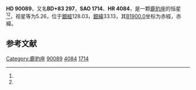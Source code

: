 {{Starbox begin
| name = HD 90089
}}
{{Starbox observe
| epoch = [[J2000.0|J2000.0]]
| constell = [[鹿豹座|鹿豹座]]<ref name=SIMBAD>{{cite web
 | url=http://simbad.u-strasbg.fr/simbad/sim-id?Ident=HR+4084
 | title =Pulsating variable Star
 | publisher=Centre de Données astronomiques de Strasbourg
 | work=SIMBAD
 | accessdate=2012-07-13}}</ref><ref name=DATA>{{cite web
 | url=http://vizier.u-strasbg.fr/viz-bin/VizieR-5?-out.add=.&-source=5050&-corr=PK=HR&-out.max=9999&HR=4084
 | title=VizieR Detailed Page
 | accessdate=2012-07-13
 | archive-date=2016-03-05
 | archive-url=https://web.archive.org/web/20160305002522/http://vizier.u-strasbg.fr/viz-bin/VizieR-5?-out.add=.&-source=5050&-corr=PK=HR&-out.max=9999&HR=4084
 | dead-url=no
 }}</ref>
| 星官 = 
| ra = {{RA|10|31|4.6}}<ref name=SIMBAD /><ref name=DATA />
| dec = {{DEC|+82|33|31}}<ref name=SIMBAD /><ref name=DATA />
| appmag_v = 5.26<ref name=SIMBAD /><ref name=DATA />
}}
{{Starbox character
| class = F2V<ref name=SIMBAD /><ref name=DATA />
| b-v = 0.37<ref name=SIMBAD /><ref name=DATA />
| u-b = -0.05<ref name=SIMBAD /><ref name=DATA />
| r-i = <ref name=SIMBAD /><ref name=DATA />
| variable = 
}}
{{Starbox astrometry
| radial_v = -0.05
| prop_mo_ra = 7
| parallax = 0.047
| p_error = 
}}
{{Starbox catalog
| names =BD+83 297，[[SAO星表|SAO]] 1714，[[HD星表|HD]] 90089，[[HR星表|HR]] 4084}}
{{Starbox reference |Simbad=HR+4084}}
{{Starbox end}}

'''HD 90089'''，又名'''BD+83 297'''，'''SAO 1714'''、'''HR 4084'''，是一颗[[鹿豹座|鹿豹座]]的恒星<ref name=SIMBAD /><ref name=DATA />，视星等为5.26，位于[[銀道座標系|銀經]]128.03，[[銀道座標系|銀緯]]33.13，其[[B1900.0|B1900.0]]坐标为赤經{{RA|10|18|54.9}}，赤緯{{DEC|+83|33.13|3}}。

== 参考文献 ==
{{reflist}}
{{星官|四辅|4|1}}
{{star-stub}}

[[Category:鹿豹座|Category:鹿豹座]]
[[Category:HD和HDE天體|90089]]
[[Category:HR天體|4084]]
[[Category:SAO天體|1714]]